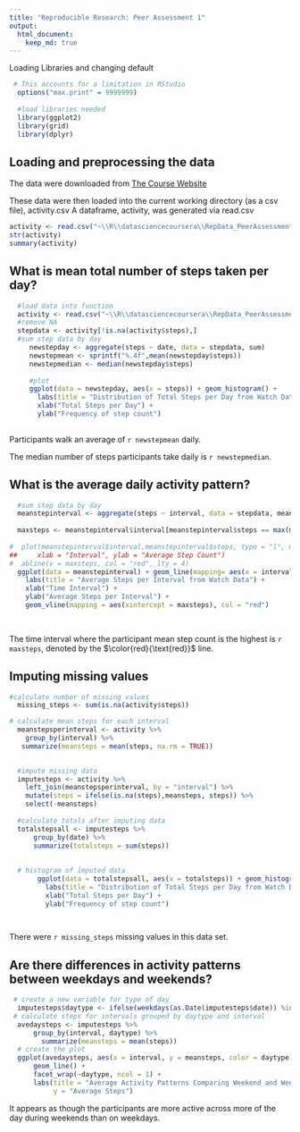 ```yaml
---
title: "Reproducible Research: Peer Assessment 1"
output: 
  html_document:
    keep_md: true
---
```


Loading Libraries and changing default

```r
 # This accounts for a limitation in RStudio
  options("max.print" = 9999999)
  
  #load libraries needed
  library(ggplot2)
  library(grid)
  library(dplyr)

```

## Loading and preprocessing the data

The data were downloaded from [The Course Website](https://d396qusza40orc.cloudfront.net/repdata%2Fdata%2Factivity.zip)

These data were then loaded into the current working directory (as a csv file), activity.csv
A dataframe, activity, was generated via read.csv

```r
activity <- read.csv("~\\R\\datasciencecoursera\\RepData_PeerAssessment1\\activity.csv")
str(activity)
summary(activity)
```


## What is mean total number of steps taken per day?

```r
 
  #load data into function
  activity <- read.csv("~\\R\\datasciencecoursera\\RepData_PeerAssessment1\\activity.csv")
  #remove NA
  stepdata <- activity[!is.na(activity$steps),]
  #sum step data by day
     newstepday <- aggregate(steps ~ date, data = stepdata, sum)
     newstepmean <- sprintf("%.4f",mean(newstepday$steps))
     newstepmedian <- median(newstepday$steps)
     
     #plot
     ggplot(data = newstepday, aes(x = steps)) + geom_histogram() +
       labs(title = "Distribution of Total Steps per Day from Watch Data") +
       xlab("Total Steps per Day") +
       ylab("Frequency of step count")
       
```

Participants walk an average of `r newstepmean` daily.

The median number of steps participants take daily is `r newstepmedian`.


## What is the average daily activity pattern?



```r
  #sum step data by day
  meanstepinterval <- aggregate(steps ~ interval, data = stepdata, mean)
 
  maxsteps <- meanstepinterval$interval[meanstepinterval$steps == max(meanstepinterval$steps)]
  
#  plot(meanstepinterval$interval,meanstepinterval$steps, type = "l", main = "Average Steps per Interval Through Day", 
##     xlab = "Interval", ylab = "Average Step Count")
#  abline(v = maxsteps, col = "red", lty = 4)
  ggplot(data = meanstepinterval) + geom_line(mapping= aes(x = interval, y = steps)) +
    labs(title = "Average Steps per Interval from Watch Data") +
    xlab("Time Interval") +
    ylab("Average Steps per Interval") +
    geom_vline(mapping = aes(xintercept = maxsteps), col = "red")
    
   
```
  
 
  The time interval where the participant mean step count is the highest is `r maxsteps`, denoted by the $\color{red}{\text{red}}$ line.


## Imputing missing values
```r
 
#calculate number of missing values
  missing_steps <- sum(is.na(activity$steps))

# calculate mean steps for each interval
  meanstepsperinterval <- activity %>%
    group_by(interval) %>%
   summarize(meansteps = mean(steps, na.rm = TRUE))
 

  #impute missing data
  imputesteps <- activity %>%
    left_join(meanstepsperinterval, by = "interval") %>%
    mutate(steps = ifelse(is.na(steps),meansteps, steps)) %>%
    select(-meansteps)
  
  #calculate totals after imputing data  
  totalstepsall <- imputesteps %>%
      group_by(date) %>%
      summarize(totalsteps = sum(steps))
                 
  
  # histogram of imputed data
       ggplot(data = totalstepsall, aes(x = totalsteps)) + geom_histogram() +
         labs(title = "Distribution of Total Steps per Day from Watch Data after Imputation") +
         xlab("Total Steps per Day") +
         ylab("Frequency of step count")
    



```

There were `r missing_steps` missing values in this data set.

## Are there differences in activity patterns between weekdays and weekends?

```r

 # create a new variable for type of day
  imputesteps$daytype <- ifelse(weekdays(as.Date(imputesteps$date)) %in% c("Saturday", "Sunday"), "weekend", "weekday")
 # calculate steps for intervals grouped by daytype and interval
  avedaysteps <- imputesteps %>%
      group_by(interval, daytype) %>%
        summarize(meansteps = mean(steps))
  # create the plot
  ggplot(avedaysteps, aes(x = interval, y = meansteps, color = daytype)) +
      geom_line() +
      facet_wrap(~daytype, ncol = 1) +
      labs(title = "Average Activity Patterns Comparing Weekend and Weekday", x = "five-minute intervals",
           y = "Average Steps") 


```

It appears as though the participants are more active across more of the day during weekends than on weekdays.


 
